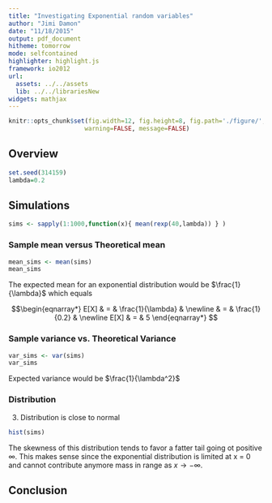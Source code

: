 ```yaml
---
title: "Investigating Exponential random variables"
author: "Jimi Damon"
date: "11/18/2015"
output: pdf_document
hitheme: tomorrow
mode: selfcontained
highlighter: highlight.js
framework: io2012
url:
  assets: ../../assets
  lib: ../../librariesNew
widgets: mathjax
---
```

```r
knitr::opts_chunk$set(fig.width=12, fig.height=8, fig.path='./figure/',
                     warning=FALSE, message=FALSE)
```

## Overview

```r
set.seed(314159)
lambda=0.2
```

## Simulations 
```r
sims <- sapply(1:1000,function(x){ mean(rexp(40,lambda)) } )
```
### Sample mean versus Theoretical mean

```r
mean_sims <- mean(sims)
mean_sims
```

The expected mean for an exponential distribution would be $\frac{1}{\lambda}$ which equals

$$\begin{eqnarray*}
E[X] & = & \frac{1}{\lambda} & \newline
     & = & \frac{1}{0.2} & \newline
E[X] & = & 5
\end{eqnarray*}
$$



### Sample variance vs. Theoretical Variance
```r
var_sims <- var(sims)
var_sims
```
Expected variance would be $\frac{1}{\lambda^2}$



### Distribution


3. Distribution is close to normal

```r
hist(sims)
```

The skewness of this distribution tends to favor a fatter tail going ot 
positive $\infty$. This makes sense since the exponential distribution is limited 
at x = 0  and cannot contribute anymore mass in range as $x \to -\infty$.



## Conclusion